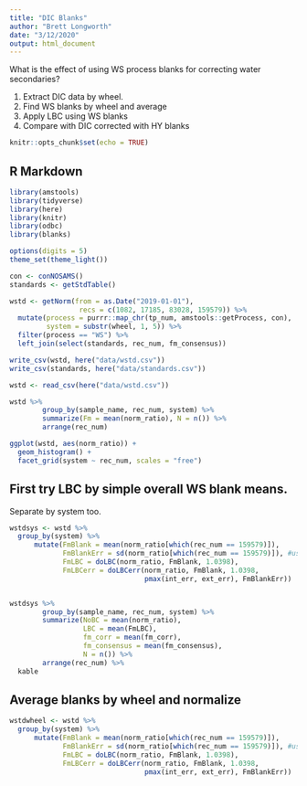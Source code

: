 ```yaml
---
title: "DIC Blanks"
author: "Brett Longworth"
date: "3/12/2020"
output: html_document
---
```


What is the effect of using WS process blanks for correcting water secondaries? 

1. Extract DIC data by wheel.
2. Find WS blanks by wheel and average
3. Apply LBC using WS blanks
4. Compare with DIC corrected with HY blanks

```r
knitr::opts_chunk$set(echo = TRUE)
```

## R Markdown

```r
library(amstools)
library(tidyverse)
library(here)
library(knitr)
library(odbc)
library(blanks)

options(digits = 5)
theme_set(theme_light())

con <- conNOSAMS()
standards <- getStdTable()

wstd <- getNorm(from = as.Date("2019-01-01"), 
                 recs = c(1082, 17185, 83028, 159579)) %>%
  mutate(process = purrr::map_chr(tp_num, amstools::getProcess, con),
         system = substr(wheel, 1, 5)) %>%
  filter(process == "WS") %>%
  left_join(select(standards, rec_num, fm_consensus))

write_csv(wstd, here("data/wstd.csv"))
write_csv(standards, here("data/standards.csv"))
```
```r
wstd <- read_csv(here("data/wstd.csv"))

```

```r
wstd %>% 
        group_by(sample_name, rec_num, system) %>%
        summarize(Fm = mean(norm_ratio), N = n()) %>%
        arrange(rec_num)

ggplot(wstd, aes(norm_ratio)) +
  geom_histogram() +
  facet_grid(system ~ rec_num, scales = "free")
```

## First try LBC by simple overall WS blank means. 

Separate by system too.

```r
wstdsys <- wstd %>%
  group_by(system) %>%
      mutate(FmBlank = mean(norm_ratio[which(rec_num == 159579)]),
             FmBlankErr = sd(norm_ratio[which(rec_num == 159579)]), #use SNICSer error calc here
             FmLBC = doLBC(norm_ratio, FmBlank, 1.0398),
             FmLBCerr = doLBCerr(norm_ratio, FmBlank, 1.0398,
                                 pmax(int_err, ext_err), FmBlankErr))


wstdsys %>% 
        group_by(sample_name, rec_num, system) %>%
        summarize(NoBC = mean(norm_ratio), 
                  LBC = mean(FmLBC),
                  fm_corr = mean(fm_corr),
                  fm_consensus = mean(fm_consensus),
                  N = n()) %>%
        arrange(rec_num) %>%
  kable

```

## Average blanks by wheel and normalize

```r
wstdwheel <- wstd %>%
  group_by(system) %>%
      mutate(FmBlank = mean(norm_ratio[which(rec_num == 159579)]),
             FmBlankErr = sd(norm_ratio[which(rec_num == 159579)]), #use SNICSer error calc here
             FmLBC = doLBC(norm_ratio, FmBlank, 1.0398),
             FmLBCerr = doLBCerr(norm_ratio, FmBlank, 1.0398,
                                 pmax(int_err, ext_err), FmBlankErr))

```

